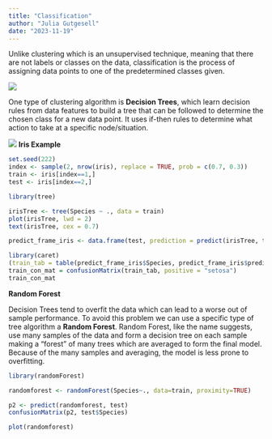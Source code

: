 ```yaml
---
title: "Classification"
author: "Julia Gutgesell"
date: "2023-11-19"
---
```


Unlike clustering which is an unsupervised technique, meaning that there are not labels or classes on the data, classification is the process of assigning data points to one of the predetermined classes given.

![](classification.png)

One type of clustering algorithm is **Decision Trees**, which learn decision rules from data features to build a tree that can be followed to determine the chosen class for a new data point. It uses if-then rules to determine what action to take at a specific node/situation.

![](tree.png) **Iris Example**

```r
set.seed(222)
index <- sample(2, nrow(iris), replace = TRUE, prob = c(0.7, 0.3))
train <- iris[index==1,]
test <- iris[index==2,]

```

```r
library(tree)

irisTree <- tree(Species ~ ., data = train)
plot(irisTree, lwd = 2)
text(irisTree, cex = 0.7)
```

```r
predict_frame_iris <- data.frame(test, prediction = predict(irisTree, test, type = "class"))

library(caret)
(train_tab = table(predict_frame_iris$Species, predict_frame_iris$prediction))
train_con_mat = confusionMatrix(train_tab, positive = "setosa")
train_con_mat

```

**Random Forest**

Decision Trees tend to overfit the data which can lead to a worse out of sample performance. To avoid this problem we can use a specific type of tree algorithm a **Random Forest**. Random Forest, like the name suggests, use many samples of the data and form a decision tree on each sample making a "forest" of many trees which are averaged to form the final model. Because of the many samples and averaging, the model is less prone to overfitting.

```r
library(randomForest)

randomforest <- randomForest(Species~., data=train, proximity=TRUE)

p2 <- predict(randomforest, test)
confusionMatrix(p2, test$Species)

```

```r
plot(randomforest)
```
